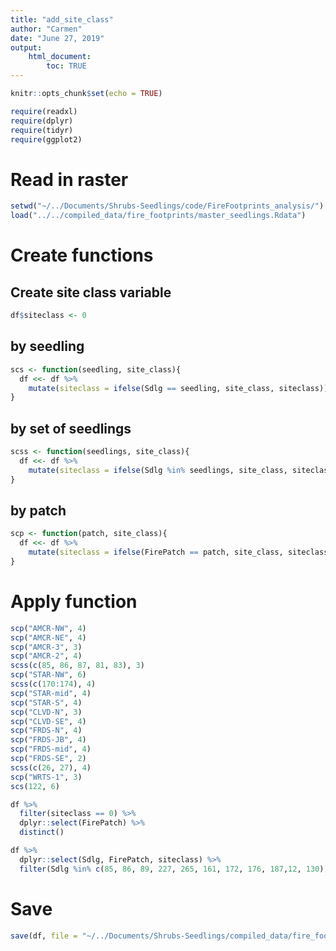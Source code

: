 ```yaml
---
title: "add_site_class"
author: "Carmen"
date: "June 27, 2019"
output: 
    html_document:
        toc: TRUE
---
```


```r
knitr::opts_chunk$set(echo = TRUE)
```

```r
require(readxl)
require(dplyr)
require(tidyr)
require(ggplot2)
```

# Read in raster
```r
setwd("~/../Documents/Shrubs-Seedlings/code/FireFootprints_analysis/")
load("../../compiled_data/fire_footprints/master_seedlings.Rdata")
```

# Create functions

## Create site class variable
```r
df$siteclass <- 0
```

## by seedling
```r
scs <- function(seedling, site_class){
  df <<- df %>% 
    mutate(siteclass = ifelse(Sdlg == seedling, site_class, siteclass))
}
```

## by set of seedlings
```r
scss <- function(seedlings, site_class){
  df <<- df %>% 
    mutate(siteclass = ifelse(Sdlg %in% seedlings, site_class, siteclass))
}
```


## by patch
```r
scp <- function(patch, site_class){
  df <<- df %>% 
    mutate(siteclass = ifelse(FirePatch == patch, site_class, siteclass))
}
```

# Apply function
```r
scp("AMCR-NW", 4)
scp("AMCR-NE", 4)
scp("AMCR-3", 3)
scp("AMCR-2", 4)
scss(c(85, 86, 87, 81, 83), 3)
scp("STAR-NW", 6)
scss(c(170:174), 4)
scp("STAR-mid", 4)
scp("STAR-S", 4)
scp("CLVD-N", 3)
scp("CLVD-SE", 4)
scp("FRDS-N", 4)
scp("FRDS-JB", 4)
scp("FRDS-mid", 4)
scp("FRDS-SE", 2)
scss(c(26, 27), 4)
scp("WRTS-1", 3)
scs(122, 6)
```

```r
df %>% 
  filter(siteclass == 0) %>% 
  dplyr::select(FirePatch) %>% 
  distinct()
```


```r
df %>% 
  dplyr::select(Sdlg, FirePatch, siteclass) %>% 
  filter(Sdlg %in% c(85, 86, 89, 227, 265, 161, 172, 176, 187,12, 130))
```

# Save
```r
save(df, file = "~/../Documents/Shrubs-Seedlings/compiled_data/fire_footprints/master_seedlings1.Rdata")
```

